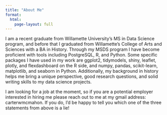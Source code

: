```yaml
---
title: "About Me"
format: 
  html: 
    page-layout: full
---
```


I am a recent graduate from Willamette University's MS in Data Science program, and before that I graduated from Willamette's College of Arts and Sciences with a BA in History. Through my MSDS program I have become proficient with tools including PostgreSQL, R, and Python. Some specific packages I have used in my work are ggplot2, tidymodels, shiny, leaflet, plotly, and flexdashboard on the R side, and numpy, pandas, scikit-learn, matplotlib, and seaborn in Python. Additionally, my background in history helps me bring a unique perspective, good research questions, and solid writing skills to my data science projects.

I am looking for a job at the moment, so if you are a potential employer interested in hiring me please reach out to me at my gmail address: carterwmcmahon. If you do, I'd be happy to tell you which one of the three statements from above is a lie!
